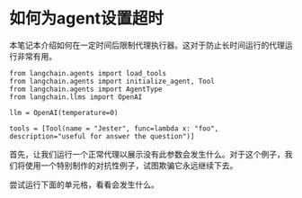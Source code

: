 如何为agent设置超时
======================================

本笔记本介绍如何在一定时间后限制代理执行器。这对于防止长时间运行的代理运行非常有用。

```
from langchain.agents import load_tools
from langchain.agents import initialize_agent, Tool
from langchain.agents import AgentType
from langchain.llms import OpenAI

```

```
llm = OpenAI(temperature=0)
```

```
tools = [Tool(name = "Jester", func=lambda x: "foo", description="useful for answer the question")]
```

首先，让我们运行一个正常代理以展示没有此参数会发生什么。对于这个例子，我们将使用一个特别制作的对抗性例子，试图欺骗它永远继续下去。

尝试运行下面的单元格，看看会发生什么。